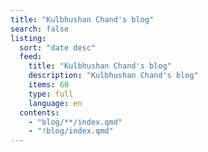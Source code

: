 ```yaml
---
title: "Kulbhushan Chand's blog"
search: false
listing:
  sort: "date desc"
  feed: 
    title: "Kulbhushan Chand's blog"
    description: "Kulbhushan Chand's blog"
    items: 60
    type: full
    language: en
  contents:
    - "blog/**/index.qmd"
    - "!blog/index.qmd"
---
```

